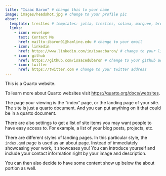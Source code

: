 ```yaml
---
title: "Isaac Baron" # change this to your name
image: images/headshot.jpg # change to your profile pic
about:  
  template: trestles # templates: jolla, trestles, solana, marquee, broadside
  links: 
    - icon: envelope
      text: Contact Me
      href: mailto:ibaron01@hamline.edu # change to your email
    - icon: linkedin
      href: https://www.linkedin.com/in/isaacbaron/ # change to your linkedin address
    - icon: github
      href: https://github.com/isaacedubaron # change to your github address
    - icon: twitter
      href: https://twitter.com # change to your twitter address
---
```


This is a Quarto website.

To learn more about Quarto websites visit <https://quarto.org/docs/websites>.

The page your viewing is the "index" page, or the landing page of your site. The site is just a quarto document. And you can put anything on it that could be in a quarto document.

There are also settings to get a list of site items you may want people to have easy access to. For example, a list of your blog posts, projects, etc.

There are different styles of landing pages. In this particular style, the `index.qmd` page is used as an about page. Instead of immediately showcasing your work, it showcases you! You can introduce yourself and include your contact information right by your image and description.

You can then also decide to have some content show up below the about portion as well.
